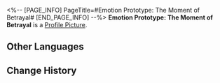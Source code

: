 <%-- [PAGE_INFO]
PageTitle=#Emotion Prototype: The Moment of Betrayal#
[END_PAGE_INFO] --%>
{{Item Infobox
|id          = 140395
|image       = Item Emotion Prototype- The Moment of Betrayal.png
|type        = Mission Item
|invCategory = Missions
|rarity      = 3
|effect      = 
|description = You will always remember the trust and gentleness of that person, the persuasion and incitement from those people, and the surprised whisper from that person the moment you drew your dagger.
}}
{{Description|''"Et tu, my child?"''}}
'''Emotion Prototype: The Moment of Betrayal''' is a [[Profile Picture]].

==Other Languages==
{{Other Languages
|en   = Emotion Prototype: The Moment of Betrayal
|zhs  = 情绪原型：选择背叛的刹那
|zht  = 情緒原型：選擇背叛的剎那
|ja   = 感情の原型：裏切りを選んだ瞬間
|ko   = 감정 모델: 배반을 선택한 순간
|es   = Prototipo de emoción: El momento de la traición
|fr   = Prototype d'émotion : Moment de la trahison
|ru   = Прототип эмоций: Миг, когда они решили предать
|th   = ต้นแบบอารมณ์: ช่วงเวลาที่เลือกทรยศ
|vi   = Nguyên Mẫu Cảm Xúc: Khoảnh Khắc Phản Bội
|de   = Gefühls-Prototyp: Moment des Verrats
|id   = Prototipe Emosi: The Moment of Betrayal
|pt   = Protótipo de Emoção: O Momento da Traição
}}

==Change History==
{{Change History|2.0}}